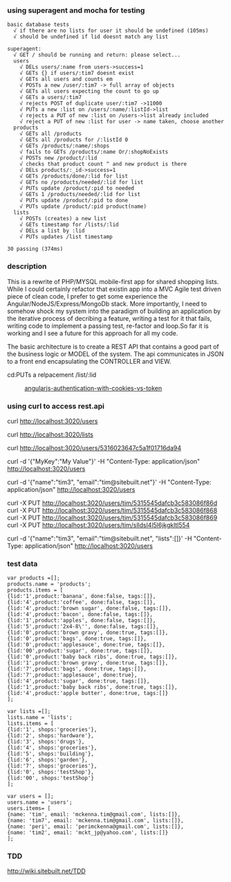 ===using superagent and mocha for testing===
 basic database tests
   √ if there are no lists for user it should be undefined (105ms)
   √ should be undefined if lid doesnt match any list

 superagent:
   √ GET / should be running and return: please select...
   users
     √ DELs users/:name from users->success=1
     √ GETs {} if users/:tim7 doesnt exist
     √ GETs all users and counts em
     √ POSTs a new /user/:tim7 -> full array of objects
     √ GETs all users expecting the count to go up
     √ GETs a users/:tim7
     √ rejects POST of duplicate user/:tim7 ->11000
     √ PUTs a new :list on /users/:name/:listId->list
     √ rejects a PUT of new :list on /users->list already included
     √ reject a PUT of new :list for user -> name taken, choose another
   products
     √ GETs all /products
     √ GETs all /products for /:listId 0
     √ GETs /products/:name/:shops
     √ fails to GETs /products/:name Or/:shopNoExists
     √ POSTs new /product/:lid
     √ checks that product count ^ and new product is there
     √ DELs products/:_id->success=1
     √ GETs /products/done/:lid for list
     √ GETs no /products/needed/:lid for list
     √ PUTs update /product/:pid to needed
     √ GETs 1 /products/needed/:lid for list
     √ PUTs update /product/:pid to done
     √ PUTs update /product/:pid product(name)
   lists
     √ POSTs (creates) a new list
     √ GETs timestamp for /lists/:lid
     √ DELs a list by :lid
     √ PUTs updates /list timestamp


 30 passing (374ms)
===description===
This is a rewrite of PHP/MYSQL mobile-first app for shared shopping lists. While I could certainly refactor that existin app into a MVC Agile test driven piece of clean code, I prefer to get some experience the Angular/NodeJS/Express/MongoDb stack. More importantly, I need to somehow shock my system into the paradigm of building an application by the iterative process of decribing a feature, writing a test for it that fails, writing code to implement a passing test, re-factor and loop.So far it is working and I see a future for this approach for all my code.

The basic architecture is to create a REST API that contains a good part of the business logic or MODEL of the system. The api communicates in JSON to a front end encapsulating the CONTROLLER and VIEW. 

cd:PUTs a relpacement /list/:lid 
:[http://blog.auth0.com/2014/01/07/angularjs-authentication-with-cookies-vs-token/ angularjs-authentication-with-cookies-vs-token]
===using curl to access rest.api===
curl http://localhost:3020/users

curl http://localhost:3020/lists 

curl http://localhost:3020/users/5316023647c5a1f01716da94

curl -d '{"MyKey":"My Value"}' -H "Content-Type: application/json" http://localhost:3020/users

curl -d '{"name":"tim3", "email":"tim@sitebuilt.net"}' -H "Content-Type: application/json" http://localhost:3020/users

curl -X PUT http://localhost:3020/users/tim/5315545dafcb3c583086f86d
curl -X PUT http://localhost:3020/users/tim/5315545dafcb3c583086f868
curl -X PUT http://localhost:3020/users/tim/5315545dafcb3c583086f869
curl -X PUT http://localhost:3020/users/tim/slldsl4l5l6jkgkltl554

curl -d '{"name":"tim3", "email":"tim@sitebuilt.net", "lists":[]}' -H "Content-Type: application/json" http://localhost:3020/users

===test data===
<pre>
var products =[];
products.name = 'products';
products.items = [   
{lid:'1',product:'banana', done:false, tags:[]},
{lid:'4',product:'coffee', done:false, tags:[]},
{lid:'4',product:'brown sugar', done:false, tags:[]},
{lid:'4',product:'bacon', done:false, tags:[]},
{lid:'1',product:'apples', done:false, tags:[]},
{lid:'5',product:'2x4-8\'', done:false, tags:[]},
{lid:'0',product:'brown gravy', done:true, tags:[]},
{lid:'0',product:'bags', done:true, tags:[]},
{lid:'0',product:'applesauce', done:true, tags:[]},
{lid:'00',product:'sugar', done:true, tags:[]},
{lid:'0',product:'baby back ribs', done:true, tags:[]},
{lid:'1',product:'brown gravy', done:true, tags:[]},
{lid:'7',product:'bags', done:true, tags:[]},
{lid:'7',product:'applesauce', done:true},
{lid:'4',product:'sugar', done:true, tags:[]},
{lid:'1',product:'baby back ribs', done:true, tags:[]},
{lid:'4',product:'apple butter', done:true, tags:[]}
];

var lists =[];
lists.name = 'lists';
lists.items = [
{lid:'1', shops:'groceries'},
{lid:'2', shops:'hardware'},
{lid:'3', shops:'drugs'},
{lid:'4', shops:'groceries'},
{lid:'5', shops:'building'},
{lid:'6', shops:'garden'},
{lid:'7', shops:'groceries'},
{lid:'0', shops:'testShop'},
{lid:'00', shops:'testShop'}
];

var users = [];
users.name = 'users';
users.items= [
{name: 'tim', email: 'mckenna.tim@gmail.com', lists:[]},
{name: 'tim7', email: 'mckenna.tim@gmail.com', lists:[]},
{name: 'peri', email: 'perimckenna@gmail.com', lists:[]},
{name: 'tim2', email: 'mckt_jp@yahoo.com', lists:[]}
];

</pre>

===TDD===
http://wiki.sitebuilt.net/TDD

